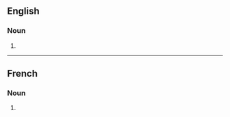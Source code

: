{{also|doyennés}}

==English==

===Noun===
{{head|en|noun form}}

# {{plural of|en|doyenne}}

----

==French==

===Noun===
{{head|fr|noun form|g=f}}

# {{plural of|fr|doyenne}}